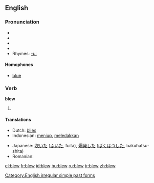 ==English==

===Pronunciation===
*{{AHD|blo͞o}}
*{{IPA|/bluː/}}
*{{SAMPA|/blu:/}}
*{{audio|en-us-blew.ogg|Audio (US)}}
*Rhymes: [[Rhymes:English:-uː|-uː]]

====Homophones====
*[[blue]]

===Verb===
'''blew'''

# {{simple past of|lang=English|to [[blow]]}}

====Translations====
{{top}}
*Dutch: [[blies]]
*Indonesian: [[tiup|meniup]], [[ledak|meledakkan]]
{{mid}}
*Japanese: [[吹いた]] ([[ふいた]], fuita), [[爆発]]した ([[ばくはつ]]した, bakuhatsu-shita)
*Romanian: {{t|ro|suflat}}
{{bottom}}

[[Category:English irregular simple past forms]]

[[el:blew]]
[[fr:blew]]
[[id:blew]]
[[hu:blew]]
[[ru:blew]]
[[tr:blew]]
[[zh:blew]]